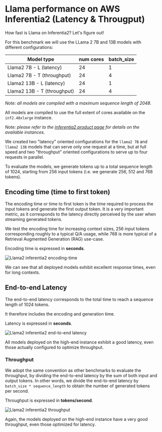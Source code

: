 <!---
Copyright 2024 The HuggingFace Team. All rights reserved.

Licensed under the Apache License, Version 2.0 (the "License");
you may not use this file except in compliance with the License.
You may obtain a copy of the License at

    http://www.apache.org/licenses/LICENSE-2.0

Unless required by applicable law or agreed to in writing, software
distributed under the License is distributed on an "AS IS" BASIS,
WITHOUT WARRANTIES OR CONDITIONS OF ANY KIND, either express or implied.
See the License for the specific language governing permissions and
limitations under the License.
-->

# Llama performance on AWS Inferentia2 (Latency & Througput)

How fast is Llama on Inferentia2?  Let's figure out!

For this benchmark we will use the LLama 2 7B and 13B models with different configurations:

| Model type                 | num cores | batch_size |
|----------------------------|-----------|------------|
| Llama2 7B - L (latency)    | 24        | 1          |
| Llama2 7B - T (throughput) | 24        | 4          |
| Llama2 13B - L (latency)   | 24        | 1          |
| Llama2 13B - T (throughput)| 24        | 4          |

*Note: all models are compiled with a maximum sequence length of 2048.*

All models are compiled to use the full extent of cores available on the `inf2.48xlarge` instance.

*Note: please refer to the [inferentia2 product page](https://aws.amazon.com/ec2/instance-types/inf2/) for details on the available instances.*

We created two "latency" oriented configurations for the `llama2 7B` and `llama2 13B` models that can serve only one request at a time, but at full speed and two "throughput" oriented configurations to serve up to four requests in parallel.

To evaluate the models, we generate tokens up to a total sequence length of 1024, starting from
256 input tokens (i.e. we generate 256, 512 and 768 tokens).

## Encoding time (time to first token)

The encoding time or time to first token is the time required to process the input tokens and generate the first output token.
It is a very important metric, as it corresponds to the latency directly perceived by the user when streaming generated tokens.

We test the encoding time for increasing context sizes, 256 input tokens corresponding roughly to a typical Q/A usage,
while 768 is more typical of a Retrieval Augmented Generation (RAG) use-case.

Encoding time is expressed in **seconds**.

![Llama2 inferentia2 encoding-time](https://raw.githubusercontent.com/huggingface/optimum-neuron/main/docs/assets/benchmarks/inferentia-llama2/encoding-times.png "Encoding time")

We can see that all deployed models exhibit excellent response times, even for long contexts.

## End-to-end Latency

The end-to-end latency corresponds to the total time to reach a sequence length of 1024 tokens.

It therefore includes the encoding and generation time.

Latency is expressed in **seconds**.

![Llama2 inferentia2 end-to-end latency](https://raw.githubusercontent.com/huggingface/optimum-neuron/main/docs/assets/benchmarks/inferentia-llama2/latencies.png "Latency")

All models deployed on the high-end instance exhibit a good latency, even those actually configured to optimize throughput.

### Throughput

We adopt the same convention as other benchmarks to evaluate the throughput, by dividing the end-to-end
latency by the sum of both input and output tokens.
In other words, we divide the end-to-end latency by `batch_size * sequence_length` to obtain the number of generated tokens per second.

Throughput is expressed in **tokens/second**.

![Llama2 inferentia2 throughput](https://raw.githubusercontent.com/huggingface/optimum-neuron/main/docs/assets/benchmarks/inferentia-llama2/throughputs.png "Throughput")

Again, the models deployed on the high-end instance have a very good throughput, even those optimized for latency.
